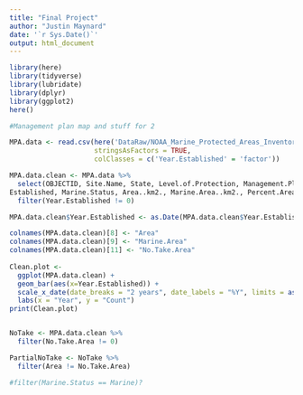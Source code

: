 ```yaml
---
title: "Final Project"
author: "Justin Maynard"
date: '`r Sys.Date()`'
output: html_document
---
```



```r
library(here)
library(tidyverse)
library(lubridate)
library(dplyr)
library(ggplot2)
here()

#Management plan map and stuff for 2

MPA.data <- read.csv(here('DataRaw/NOAA_Marine_Protected_Areas_Inventory_2023.csv'),
                     stringsAsFactors = TRUE, 
                     colClasses = c('Year.Established' = 'factor'))

MPA.data.clean <- MPA.data %>%
  select(OBJECTID, Site.Name, State, Level.of.Protection, Management.Plan, Year.
Established, Marine.Status, Area..km2., Marine.Area..km2., Percent.Area.Marine, No.Take.Area..km2., Longitude, Latitude) %>% 
  filter(Year.Established != 0)

MPA.data.clean$Year.Established <- as.Date(MPA.data.clean$Year.Established, format = '%Y')

colnames(MPA.data.clean)[8] <- "Area"
colnames(MPA.data.clean)[9] <- "Marine.Area"
colnames(MPA.data.clean)[11] <- "No.Take.Area"
  
Clean.plot <- 
  ggplot(MPA.data.clean) +
  geom_bar(aes(x=Year.Established)) +
  scale_x_date(date_breaks = "2 years", date_labels = "%Y", limits = as.Date(c("2000-11-15", "2023-11-15"))) +
  labs(x = "Year", y = "Count")
print(Clean.plot)


NoTake <- MPA.data.clean %>% 
  filter(No.Take.Area != 0)

PartialNoTake <- NoTake %>% 
  filter(Area != No.Take.Area)

#filter(Marine.Status == Marine)?

```
